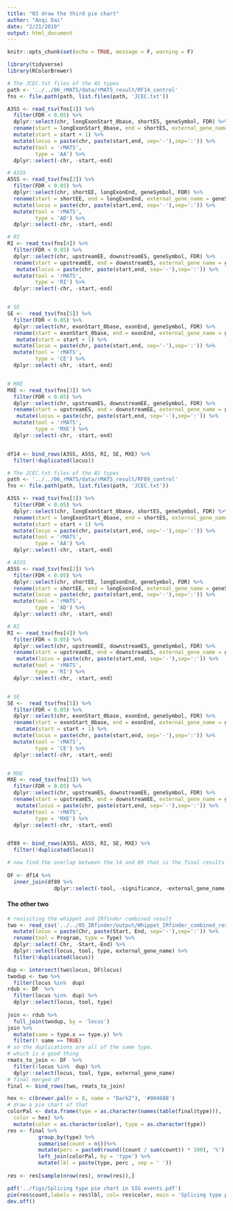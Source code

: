 ```yaml
---
title: "03 draw the third pie chart"
author: "Anqi Dai"
date: "2/21/2019"
output: html_document
---
```


```r
knitr::opts_chunk$set(echo = TRUE, message = F, warning = F)
```

```r
library(tidyverse)
library(RColorBrewer)
```

```r
# The JCEC.txt files of the AS types
path <- '../../06_rMATS/data/rMATS_result/RF14_control'
fns <- file.path(path, list.files(path, 'JCEC.txt'))
```

```r
A3SS <- read_tsv(fns[1]) %>%
  filter(FDR < 0.05) %>%
  dplyr::select(chr, longExonStart_0base, shortES, geneSymbol, FDR) %>%
  rename(start = longExonStart_0base, end = shortES, external_gene_name = geneSymbol, significance  = FDR) %>%
  mutate(start = start + 1) %>%
  mutate(locus = paste(chr, paste(start,end, sep='-'),sep=':')) %>%
  mutate(tool = 'rMATS',
         type = 'AA') %>%
  dplyr::select(-chr, -start,-end)

# A5SS 
A5SS <- read_tsv(fns[2]) %>%
  filter(FDR < 0.05) %>%
  dplyr::select(chr, shortEE, longExonEnd, geneSymbol, FDR) %>%
  rename(start = shortEE, end = longExonEnd, external_gene_name = geneSymbol, significance  = FDR) %>%
  mutate(locus = paste(chr, paste(start,end, sep='-'),sep=':')) %>%
  mutate(tool = 'rMATS',
         type = 'AD') %>%
  dplyr::select(-chr, -start,-end)

# RI 
RI <- read_tsv(fns[4]) %>%
  filter(FDR < 0.05) %>%
  dplyr::select(chr, upstreamEE, downstreamES, geneSymbol, FDR) %>%
  rename(start = upstreamEE, end = downstreamES, external_gene_name = geneSymbol, significance  = FDR) %>%
   mutate(locus = paste(chr, paste(start,end, sep='-'),sep=':')) %>%
  mutate(tool = 'rMATS',
         type = 'RI') %>%
  dplyr::select(-chr, -start,-end)


# SE
SE <-  read_tsv(fns[5]) %>%
  filter(FDR < 0.05) %>%
  dplyr::select(chr, exonStart_0base, exonEnd, geneSymbol, FDR) %>%
  rename(start = exonStart_0base, end = exonEnd, external_gene_name = geneSymbol, significance  = FDR) %>%
   mutate(start = start + 1) %>%
  mutate(locus = paste(chr, paste(start,end, sep='-'),sep=':')) %>%
  mutate(tool = 'rMATS',
         type = 'CE') %>%
  dplyr::select(-chr, -start,-end)


# MXE
MXE <- read_tsv(fns[3]) %>%
  filter(FDR < 0.05) %>%
  dplyr::select(chr, upstreamES, downstreamEE, geneSymbol, FDR) %>%
  rename(start = upstreamES, end = downstreamEE, external_gene_name = geneSymbol, significance  = FDR) %>%
   mutate(locus = paste(chr, paste(start,end, sep='-'),sep=':')) %>%
  mutate(tool = 'rMATS',
         type = 'MXE') %>%
  dplyr::select(-chr, -start,-end)


df14 <- bind_rows(A3SS, A5SS, RI, SE, MXE) %>%
  filter(!duplicated(locus))
```

```r
# The JCEC.txt files of the AS types
path <- '../../06_rMATS/data/rMATS_result/RF89_control'
fns <- file.path(path, list.files(path, 'JCEC.txt'))
```

```r
A3SS <- read_tsv(fns[1]) %>%
  filter(FDR < 0.05) %>%
  dplyr::select(chr, longExonStart_0base, shortES, geneSymbol, FDR) %>%
  rename(start = longExonStart_0base, end = shortES, external_gene_name = geneSymbol, significance  = FDR) %>%
  mutate(start = start + 1) %>%
  mutate(locus = paste(chr, paste(start,end, sep='-'),sep=':')) %>%
  mutate(tool = 'rMATS',
         type = 'AA') %>%
  dplyr::select(-chr, -start,-end)

# A5SS 
A5SS <- read_tsv(fns[2]) %>%
  filter(FDR < 0.05) %>%
  dplyr::select(chr, shortEE, longExonEnd, geneSymbol, FDR) %>%
  rename(start = shortEE, end = longExonEnd, external_gene_name = geneSymbol, significance  = FDR) %>%
  mutate(locus = paste(chr, paste(start,end, sep='-'),sep=':')) %>%
  mutate(tool = 'rMATS',
         type = 'AD') %>%
  dplyr::select(-chr, -start,-end)

# RI 
RI <- read_tsv(fns[4]) %>%
  filter(FDR < 0.05) %>%
  dplyr::select(chr, upstreamEE, downstreamES, geneSymbol, FDR) %>%
  rename(start = upstreamEE, end = downstreamES, external_gene_name = geneSymbol, significance  = FDR) %>%
   mutate(locus = paste(chr, paste(start,end, sep='-'),sep=':')) %>%
  mutate(tool = 'rMATS',
         type = 'RI') %>%
  dplyr::select(-chr, -start,-end)


# SE
SE <-  read_tsv(fns[5]) %>%
  filter(FDR < 0.05) %>%
  dplyr::select(chr, exonStart_0base, exonEnd, geneSymbol, FDR) %>%
  rename(start = exonStart_0base, end = exonEnd, external_gene_name = geneSymbol, significance  = FDR) %>%
   mutate(start = start + 1) %>%
  mutate(locus = paste(chr, paste(start,end, sep='-'),sep=':')) %>%
  mutate(tool = 'rMATS',
         type = 'CE') %>%
  dplyr::select(-chr, -start,-end)


# MXE
MXE <- read_tsv(fns[3]) %>%
  filter(FDR < 0.05) %>%
  dplyr::select(chr, upstreamES, downstreamEE, geneSymbol, FDR) %>%
  rename(start = upstreamES, end = downstreamEE, external_gene_name = geneSymbol, significance  = FDR) %>%
   mutate(locus = paste(chr, paste(start,end, sep='-'),sep=':')) %>%
  mutate(tool = 'rMATS',
         type = 'MXE') %>%
  dplyr::select(-chr, -start,-end)


df89 <- bind_rows(A3SS, A5SS, RI, SE, MXE) %>%
  filter(!duplicated(locus))
```

```r
# now find the overlap between the 14 and 89 that is the final results
 
DF <- df14 %>%
  inner_join(df89 %>%
               dplyr::select(-tool, -significance, -external_gene_name,-type), by = 'locus')
```

#### The other two 
 
```r
# revisiting the whippet and IRfinder combined result
two <- read_csv('../../05_IRfinder/output/Whippet_IRfinder_combined_results_sig_withGeneName.csv') %>%
  mutate(locus = paste(Chr, paste(Start, End, sep='-'),sep=':')) %>%
  rename(tool = Program, type = Type) %>%
  dplyr::select(-Chr, -Start,-End) %>%
  dplyr::select(locus, tool, type, external_gene_name) %>%
  filter(!duplicated(locus)) 
```

```r
dup <- intersect(two$locus, DF$locus)
twodup <- two %>%
  filter(locus %in%  dup)
rdub <- DF  %>%
  filter(locus %in%  dup) %>%
  dplyr::select(locus, tool, type)
  
join <- rdub %>%
  full_join(twodup, by = 'locus')
join %>%
  mutate(same = type.x == type.y) %>%
  filter(! same == TRUE)
# so the duplications are all of the same type.
# which is a good thing
rmats_to_join <- DF  %>%
  filter(!locus %in%  dup) %>%
  dplyr::select(locus, tool, type, external_gene_name)
# final merged df
final <- bind_rows(two, rmats_to_join)
```

```r
hex <- c(brewer.pal(n = 8, name = "Dark2"), '#00468B')
# draw a pie chart of that
colorPal <- data.frame(type = as.character(names(table(final$type))), 
  color = hex) %>% 
  mutate(color = as.character(color), type = as.character(type))
res <- final %>%
          group_by(type) %>%
          summarise(count = n())%>%
          mutate(perc = paste0(round((count / sum(count)) * 100), '%') ) %>%
          left_join(colorPal, by = 'type') %>%
          mutate(lbl = paste(type, perc , sep = ' '))
  
res <- res[sample(nrow(res), nrow(res)),]

pdf('../figs/Splicing type pie chart in SIG events.pdf')
pie(res$count,labels = res$lbl, col= res$color, main = 'Splicing type pie chart in SIG events')
dev.off()
```